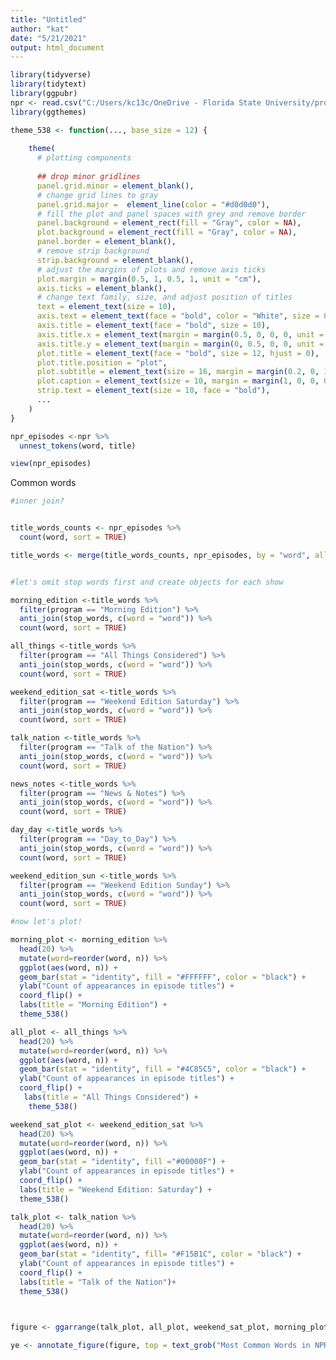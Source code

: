 ```yaml
---
title: "Untitled"
author: "kat"
date: "5/21/2021"
output: html_document
---
```


```r
library(tidyverse)
library(tidytext)
library(ggpubr)
npr <- read.csv("C:/Users/kc13c/OneDrive - Florida State University/programming/episodes.csv")
library(ggthemes)
```


```r
theme_538 <- function(..., base_size = 12) {
  
    theme(
      # plotting components
      
      ## drop minor gridlines
      panel.grid.minor = element_blank(),
      # change grid lines to gray
      panel.grid.major =  element_line(color = "#d0d0d0"),
      # fill the plot and panel spaces with grey and remove border
      panel.background = element_rect(fill = "Gray", color = NA),
      plot.background = element_rect(fill = "Gray", color = NA),
      panel.border = element_blank(),
      # remove strip background
      strip.background = element_blank(),
      # adjust the margins of plots and remove axis ticks
      plot.margin = margin(0.5, 1, 0.5, 1, unit = "cm"),
      axis.ticks = element_blank(),
      # change text family, size, and adjust position of titles
      text = element_text(size = 10),
      axis.text = element_text(face = "bold", color = "White", size = 8),
      axis.title = element_text(face = "bold", size = 10),
      axis.title.x = element_text(margin = margin(0.5, 0, 0, 0, unit = "cm")),
      axis.title.y = element_text(margin = margin(0, 0.5, 0, 0, unit = "cm"), angle =90),
      plot.title = element_text(face = "bold", size = 12, hjust = 0),
      plot.title.position = "plot",
      plot.subtitle = element_text(size = 16, margin = margin(0.2, 0, 1, 0, unit = "cm"), hjust = 0),
      plot.caption = element_text(size = 10, margin = margin(1, 0, 0, 0, unit = "cm"), hjust = 1),
      strip.text = element_text(size = 10, face = "bold"),
      ...
    )
}
```

```r
npr_episodes <-npr %>%
  unnest_tokens(word, title)

view(npr_episodes)
```

Common words

```r
#inner join?


title_words_counts <- npr_episodes %>% 
  count(word, sort = TRUE)

title_words <- merge(title_words_counts, npr_episodes, by = "word", all = TRUE)


#let's omit stop words first and create objects for each show

morning_edition <-title_words %>%
  filter(program == "Morning Edition") %>%
  anti_join(stop_words, c(word = "word")) %>%
  count(word, sort = TRUE)

all_things <-title_words %>%
  filter(program == "All Things Considered") %>%
  anti_join(stop_words, c(word = "word")) %>%
  count(word, sort = TRUE)

weekend_edition_sat <-title_words %>%
  filter(program == "Weekend Edition Saturday") %>%
  anti_join(stop_words, c(word = "word")) %>%
  count(word, sort = TRUE)

talk_nation <-title_words %>%
  filter(program == "Talk of the Nation") %>%
  anti_join(stop_words, c(word = "word")) %>%
  count(word, sort = TRUE)

news_notes <-title_words %>%
  filter(program == "News & Notes") %>%
  anti_join(stop_words, c(word = "word")) %>%
  count(word, sort = TRUE)

day_day <-title_words %>%
  filter(program == "Day_to_Day") %>%
  anti_join(stop_words, c(word = "word")) %>%
  count(word, sort = TRUE)

weekend_edition_sun <-title_words %>%
  filter(program == "Weekend Edition Sunday") %>%
  anti_join(stop_words, c(word = "word")) %>%
  count(word, sort = TRUE)
```


```r
#now let's plot!

morning_plot <- morning_edition %>%
  head(20) %>%
  mutate(word=reorder(word, n)) %>%
  ggplot(aes(word, n)) +
  geom_bar(stat = "identity", fill = "#FFFFFF", color = "black") +
  ylab("Count of appearances in episode titles") +
  coord_flip() +
  labs(title = "Morning Edition") +  
  theme_538()
```

```r
all_plot <- all_things %>%
  head(20) %>%
  mutate(word=reorder(word, n)) %>%
  ggplot(aes(word, n)) +
  geom_bar(stat = "identity", fill = "#4C85C5", color = "black") +
  ylab("Count of appearances in episode titles") +
  coord_flip() + 
   labs(title = "All Things Considered") +  
    theme_538()
```

```r
weekend_sat_plot <- weekend_edition_sat %>%
  head(20) %>%
  mutate(word=reorder(word, n)) %>%
  ggplot(aes(word, n)) +
  geom_bar(stat = "identity", fill ="#00000F") +
  ylab("Count of appearances in episode titles") +
  coord_flip() +
  labs(title = "Weekend Edition: Saturday") +  
  theme_538()
```

```r

talk_plot <- talk_nation %>%
  head(20) %>%
  mutate(word=reorder(word, n)) %>%
  ggplot(aes(word, n)) +
  geom_bar(stat = "identity", fill= "#F15B1C", color = "black") +
  ylab("Count of appearances in episode titles") +
  coord_flip() +
  labs(title = "Talk of the Nation")+
  theme_538()

 

```

```r
figure <- ggarrange(talk_plot, all_plot, weekend_sat_plot, morning_plot, nrow = 2, ncol = 2, align = "v")

ye <- annotate_figure(figure, top = text_grob("Most Common Words in NPR Episode Titles by Program", color = "black", face = "bold", size = 18)) +theme_538()


```



```r

```
